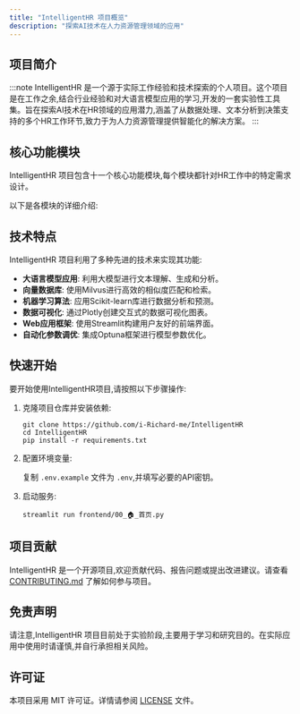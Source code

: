 ```yaml
---
title: "IntelligentHR 项目概览"
description: "探索AI技术在人力资源管理领域的应用"
---
```



## 项目简介

:::note
IntelligentHR 是一个源于实际工作经验和技术探索的个人项目。这个项目是在工作之余,结合行业经验和对大语言模型应用的学习,开发的一套实验性工具集。旨在探索AI技术在HR领域的应用潜力,涵盖了从数据处理、文本分析到决策支持的多个HR工作环节,致力于为人力资源管理提供智能化的解决方案。
:::

## 核心功能模块

IntelligentHR 项目包含十一个核心功能模块,每个模块都针对HR工作中的特定需求设计。

以下是各模块的详细介绍:

<CardGrid>
    <LinkCard
        title="🧮 智能数据整理"
        description="通过自然语言交互理解用户意图,智能选择适当的数据处理工具,提供多样化的数据操作功能。"
        href="/intelligenthr/function_modules/table-operation"
    />
    <LinkCard
        title="🏢 自动化数据清洗"
        description="结合大语言模型和规则引擎,实现复杂企业标签的智能识别和标准化,提高数据清洗的准确性。"
        href="/intelligenthr/function_modules/data-cleaning"
    />
    <LinkCard
        title="🔍 AI研究助手"
        description="利用AI技术自动生成多维度搜索策略,进行网络爬虫信息采集,并生成结构化研究报告。"
        href="/intelligenthr/function_modules/ai-researcher"
    />
    <LinkCard
        title="🌐 AI语境翻译"
        description="支持大规模文本数据的批量翻译,保持翻译的上下文一致性和专业术语准确性。"
        href="/intelligenthr/function_modules/translation"
    />
    <LinkCard
        title="🗂️ 文本聚类分析"
        description="利用AI技术自动识别和分组相似的文本内容,提供可视化的聚类结果展示。"
        href="/intelligenthr/function_modules/text-clustering"
    />
    <LinkCard
        title="😊 情感分析与文本标注"
        description="运用大语言模型进行灵活的文本分类,支持自定义分类标签和多维度分析。"
        href="/intelligenthr/function_modules/text-classification"
    />
    <LinkCard
        title="📄 智能简历解析"
        description="应用自然语言处理技术,从多种格式的简历中准确提取关键信息,生成结构化的简历摘要。"
        href="/intelligenthr/function_modules/resume-extractor"
    />
    <LinkCard
        title="🧩 智能简历推荐"
        description="通过深度分析招聘需求,结合向量化技术和语义理解,实现多维度的简历匹配和个性化推荐。"
        href="/intelligenthr/function_modules/resume-recommender"
    />
    <LinkCard
        title="📊 驱动因素分析"
        description="运用机器学习算法分析多维度数据之间的关系,识别并量化影响目标变量的关键因素。"
        href="/intelligenthr/function_modules/feature-importance"
    />
    <LinkCard
        title="🤖 机器学习建模"
        description="提供多种机器学习算法,支持模型训练、评估和特征重要性分析,助力HR数据的预测分析。"
        href="/intelligenthr/function_modules/machine-learning-modeling"
    />
    <LinkCard
        title="🔮 模型预测"
        description="加载预训练的机器学习模型,对新数据进行预测,并提供直观的结果展示和解释。"
        href="/intelligenthr/function_modules/model-prediction"
    />
</CardGrid>

## 技术特点

IntelligentHR 项目利用了多种先进的技术来实现其功能:

- **大语言模型应用**: 利用大模型进行文本理解、生成和分析。
- **向量数据库**: 使用Milvus进行高效的相似度匹配和检索。
- **机器学习算法**: 应用Scikit-learn库进行数据分析和预测。
- **数据可视化**: 通过Plotly创建交互式的数据可视化图表。
- **Web应用框架**: 使用Streamlit构建用户友好的前端界面。
- **自动化参数调优**: 集成Optuna框架进行模型参数优化。

## 快速开始

要开始使用IntelligentHR项目,请按照以下步骤操作:

1. 克隆项目仓库并安装依赖:
    ```
    git clone https://github.com/i-Richard-me/IntelligentHR
    cd IntelligentHR
    pip install -r requirements.txt
    ```

2. 配置环境变量:

    复制 `.env.example` 文件为 `.env`,并填写必要的API密钥。

3. 启动服务:
    ```
    streamlit run frontend/00_🏠_首页.py
    ```

## 项目贡献

IntelligentHR 是一个开源项目,欢迎贡献代码、报告问题或提出改进建议。请查看 [CONTRIBUTING.md](CONTRIBUTING.md) 了解如何参与项目。

## 免责声明

请注意,IntelligentHR 项目目前处于实验阶段,主要用于学习和研究目的。在实际应用中使用时请谨慎,并自行承担相关风险。

## 许可证

本项目采用 MIT 许可证。详情请参阅 [LICENSE](LICENSE) 文件。
